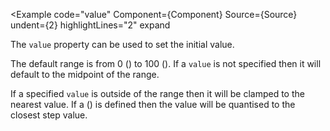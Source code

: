 
<Example
  code="value"
  Component={Component}
  Source={Source}
  undent={2}
  highlightLines="2"
  expand
>
  The `value` property can be used to set the initial value.

  The default range is from 0 (<CodeHashLink id="min"/>) to 100
  (<CodeHashLink id="max"/>).  If a `value` is not specified then it will
  default to the midpoint of the range.

  If a specified `value` is outside of the range then it will be clamped to
  the nearest value.  If a (<CodeHashLink id="step"/>) is defined then the
  value will be quantised to the closest step value.
</Example>
